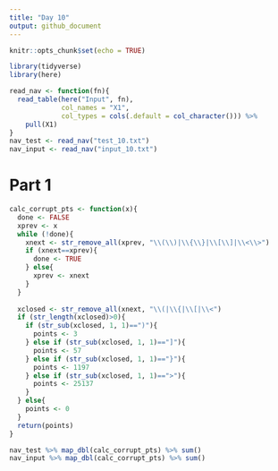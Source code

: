 ```yaml
---
title: "Day 10"
output: github_document
---
```


```r
knitr::opts_chunk$set(echo = TRUE)
```

```r
library(tidyverse)
library(here)
```

```r
read_nav <- function(fn){
  read_table(here("Input", fn), 
             col_names = "X1", 
             col_types = cols(.default = col_character())) %>%
    pull(X1)
}
nav_test <- read_nav("test_10.txt")
nav_input <- read_nav("input_10.txt")

```

# Part 1

```r
calc_corrupt_pts <- function(x){
  done <- FALSE
  xprev <- x
  while (!done){
    xnext <- str_remove_all(xprev, "\\(\\)|\\{\\}|\\[\\]|\\<\\>")
    if (xnext==xprev){
      done <- TRUE
    } else{
      xprev <- xnext
    }
  }
  
  xclosed <- str_remove_all(xnext, "\\(|\\{|\\[|\\<")
  if (str_length(xclosed)>0){
    if (str_sub(xclosed, 1, 1)==")"){
      points <- 3
    } else if (str_sub(xclosed, 1, 1)=="]"){
      points <- 57
    } else if (str_sub(xclosed, 1, 1)=="}"){
      points <- 1197
    } else if (str_sub(xclosed, 1, 1)==">"){
      points <- 25137
    }
  } else{
    points <- 0
  }
  return(points)  
}

nav_test %>% map_dbl(calc_corrupt_pts) %>% sum()
nav_input %>% map_dbl(calc_corrupt_pts) %>% sum()
```


